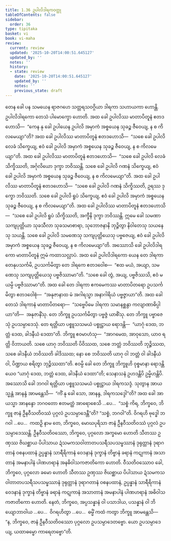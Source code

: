 ```yaml
---
title: 1.36 ဥပါလိဒါရကဝတ္ထု
tableOfContents: false
sidebar:
  order: 36
type: tipitaka
basket: vi
book: vi-maha
review:
  current: review
  updated: '2025-10-20T14:00:51.645127'
  updated_by: ''
  notes: ''
  history:
  - state: review
    date: '2025-10-20T14:00:51.645127'
    updated_by: ''
    notes: ''
    previous_state: draft
---
```



<DynamicBreadcrumb />


<ReviewStatus review={frontmatter.review} showDetails={true} />

<HypothesisAnnotation frontmatter={frontmatter} />

<Division number="99" book="vi-maha" e="ch" v="3" p="108">

<Paragraph number="437" book="vi-maha">
တေန ခေါ ပန သမယေန ရာဇဂဟေ သတ္တရသဝဂ္ဂိယာ ဒါရကာ သဟာယကာ ဟောန္တိ. ဥပါလိဒါရကော တေသံ ပါမောက္ခော ဟောတိ. အထ ခေါ ဥပါလိဿ မာတာပိတူနံ ဧတဒဟောသိ—  “ကေန နု ခေါ ဥပါယေန ဥပါလိ အမှာကံ အစ္စယေန သုခဉ္စ ဇီဝေယျ, န စ ကိလမေယျာ”တိ? အထ ခေါ ဥပါလိဿ မာတာပိတူနံ ဧတဒဟောသိ—  “သစေ ခေါ ဥပါလိ လေခံ သိက္ခေယျ, ဧဝံ ခေါ ဥပါလိ အမှာကံ အစ္စယေန သုခဉ္စ ဇီဝေယျ, န စ ကိလမေယျာ”တိ. အထ ခေါ ဥပါလိဿ မာတာပိတူနံ ဧတဒဟောသိ—  “သစေ ခေါ ဥပါလိ လေခံ သိက္ခိဿတိ, အင်္ဂုလိယော ဒုက္ခာ ဘဝိဿန္တိ. သစေ ခေါ ဥပါလိ ဂဏနံ သိက္ခေယျ, ဧဝံ ခေါ ဥပါလိ အမှာကံ အစ္စယေန သုခဉ္စ ဇီဝေယျ, န စ ကိလမေယျာ”တိ. အထ ခေါ ဥပါလိဿ မာတာပိတူနံ ဧတဒဟောသိ—  “သစေ ခေါ ဥပါလိ ဂဏနံ သိက္ခိဿတိ, ဥရဿ ဒုက္ခော ဘဝိဿတိ. သစေ ခေါ ဥပါလိ ရူပံ သိက္ခေယျ, ဧဝံ ခေါ ဥပါလိ အမှာကံ အစ္စယေန သုခဉ္စ ဇီဝေယျ, န စ ကိလမေယျာ”တိ. အထ ခေါ ဥပါလိဿ မာတာပိတူနံ ဧတဒဟောသိ—  “သစေ ခေါ ဥပါလိ ရူပံ သိက္ခိဿတိ, အက္ခီနိ ဒုက္ခာ ဘဝိဿန္တိ. ဣမေ ခေါ သမဏာ သကျပုတ္တိယာ သုခသီလာ သုခသမာစာရာ, သုဘောဇနာနိ ဘုဉ္ဇိတွာ နိဝါတေသု သယနေသု သယန္တိ. သစေ ခေါ ဥပါလိ သမဏေသု သကျပုတ္တိယေသု ပဗ္ဗဇေယျ, ဧဝံ ခေါ ဥပါလိ အမှာကံ အစ္စယေန သုခဉ္စ ဇီဝေယျ, န စ ကိလမေယျာ”တိ.
</Paragraph>

<Paragraph number="438" book="vi-maha">
အဿောသိ ခေါ ဥပါလိဒါရကော မာတာပိတူနံ ဣမံ ကထာသလ္လာပံ. အထ ခေါ ဥပါလိဒါရကော ယေန တေ ဒါရကာ တေနုပသင်္ကမိ, ဥပသင်္ကမိတွာ တေ ဒါရကေ ဧတဒဝေါစ—  “ဧထ မယံ, အယျာ, သမဏေသု သကျပုတ္တိယေသု ပဗ္ဗဇိဿာမာ”တိ. “သစေ ခေါ တွံ, အယျ, ပဗ္ဗဇိဿသိ, ဧဝံ မယမ္ပိ ပဗ္ဗဇိဿာမာ”တိ. အထ ခေါ တေ ဒါရကာ ဧကမေကဿ မာတာပိတရော ဥပသင်္ကမိတွာ ဧတဒဝေါစုံ—  “အနုဇာနာထ မံ အဂါရသ္မာ အနာဂါရိယံ ပဗ္ဗဇ္ဇာယာ”တိ. အထ ခေါ တေသံ ဒါရကာနံ မာတာပိတရော—  “သဗ္ဗေပိမေ ဒါရကာ သမာနစ္ဆန္ဒာ ကလျာဏာဓိပ္ပါယာ”တိ—  အနုဇာနိံသု. တေ ဘိက္ခူ ဥပသင်္ကမိတွာ ပဗ္ဗဇ္ဇံ ယာစိံသု. တေ ဘိက္ခူ ပဗ္ဗာဇေသုံ ဥပသမ္ပာဒေသုံ. တေ ရတ္တိယာ ပစ္စူသသမယံ ပစ္စုဋ္ဌာယ ရောဒန္တိ—  “ယာဂုံ ဒေထ, ဘတ္တံ ဒေထ, ခါဒနီယံ ဒေထာ”တိ. ဘိက္ခူ ဧဝမာဟံသု—  “အာဂမေထ, အာဝုသော, ယာဝ ရတ္တိ ဝိဘာယတိ. သစေ ယာဂု ဘဝိဿတိ ပိဝိဿထ, သစေ ဘတ္တံ ဘဝိဿတိ ဘုဉ္ဇိဿထ, သစေ ခါဒနီယံ ဘဝိဿတိ ခါဒိဿထ; နော စေ ဘဝိဿတိ ယာဂု ဝါ ဘတ္တံ ဝါ ခါဒနီယံ ဝါ, ပိဏ္ဍာယ စရိတွာ ဘုဉ္ဇိဿထာ”တိ. ဧဝမ္ပိ ခေါ တေ ဘိက္ခူ ဘိက္ခူဟိ ဝုစ္စမာနာ ရောဒန္တိယေဝ “ယာဂုံ ဒေထ, ဘတ္တံ ဒေထ, ခါဒနီယံ ဒေထာ”တိ; သေနာသနံ ဥဟဒန္တိပိ ဥမ္မိဟန္တိပိ.
</Paragraph>

<Paragraph number="439" book="vi-maha">
အဿောသိ ခေါ ဘဂဝါ ရတ္တိယာ ပစ္စူသသမယံ ပစ္စုဋ္ဌာယ ဒါရကသဒ္ဒံ. သုတွာန အာယသ္မန္တံ အာနန္ဒံ အာမန္တေသိ—  “ကိံ နု ခေါ သော, အာနန္ဒ, ဒါရကသဒ္ဒေါ”တိ? အထ ခေါ အာယသ္မာ အာနန္ဒော ဘဂဝတော ဧတမတ္ထံ အာရောစေသိ …ပေ…  “သစ္စံ ကိရ, ဘိက္ခဝေ, ဘိက္ခူ ဇာနံ ဦနဝီသတိဝဿံ ပုဂ္ဂလံ ဥပသမ္ပာဒေန္တီ”တိ? “သစ္စံ, ဘဂဝါ”တိ. ဝိဂရဟိ ဗုဒ္ဓေါ ဘဂဝါ …ပေ…  ကထဉှိ နာမ တေ, ဘိက္ခဝေ, မောဃပုရိသာ ဇာနံ ဦနဝီသတိဝဿံ ပုဂ္ဂလံ ဥပသမ္ပာဒေဿန္တိ. ဦနဝီသတိဝဿော, ဘိက္ခဝေ, ပုဂ္ဂလော အက္ခမော ဟောတိ သီတဿ ဥဏှဿ ဇိဃစ္ဆာယ ပိပါသာယ ဍံသမကသဝါတာတပသရီသပသမ္ဖဿာနံ ဒုရုတ္တာနံ ဒုရာဂတာနံ ဝစနပထာနံ ဥပ္ပန္နာနံ သာရီရိကာနံ ဝေဒနာနံ ဒုက္ခာနံ တိဗ္ဗာနံ ခရာနံ ကဋုကာနံ အသာတာနံ အမနာပါနံ ပါဏဟရာနံ အနဓိဝါသကဇာတိကော ဟောတိ. ဝီသတိဝဿောဝ ခေါ, ဘိက္ခဝေ, ပုဂ္ဂလော ခမော ဟောတိ သီတဿ ဥဏှဿ ဇိဃစ္ဆာယ ပိပါသာယ ဍံသမကသဝါတာတပသရီသပသမ္ဖဿာနံ ဒုရုတ္တာနံ ဒုရာဂတာနံ ဝစနပထာနံ, ဥပ္ပန္နာနံ သာရီရိကာနံ ဝေဒနာနံ ဒုက္ခာနံ တိဗ္ဗာနံ ခရာနံ ကဋုကာနံ အသာတာနံ အမနာပါနံ ပါဏဟရာနံ အဓိဝါသကဇာတိကော ဟောတိ. နေတံ, ဘိက္ခဝေ, အပ္ပသန္နာနံ ဝါ ပသာဒါယ, ပသန္နာနံ ဝါ ဘိယျောဘာဝါယ …ပေ…  ဝိဂရဟိတွာ …ပေ…  ဓမ္မိံ ကထံ ကတွာ ဘိက္ခူ အာမန္တေသိ—  “န, ဘိက္ခဝေ, ဇာနံ ဦနဝီသတိဝဿော ပုဂ္ဂလော ဥပသမ္ပာဒေတဗ္ဗော. ယော ဥပသမ္ပာဒေယျ, ယထာဓမ္မော ကာရေတဗ္ဗော”တိ.
</Paragraph>
</Division>